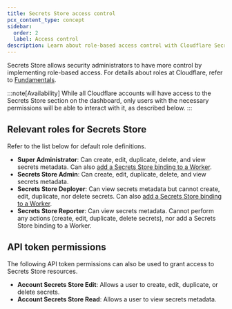 ```yaml
---
title: Secrets Store access control
pcx_content_type: concept
sidebar:
  order: 2
  label: Access control
description: Learn about role-based access control with Cloudflare Secrets Store
---
```


Secrets Store allows security administrators to have more control by implementing role-based access. For details about roles at Cloudflare, refer to [Fundamentals](/fundamentals/setup/manage-members/).

:::note[Availability]
While all Cloudflare accounts will have access to the Secrets Store section on the dashboard, only users with the necessary permissions will be able to interact with it, as described below.
:::

## Relevant roles for Secrets Store

Refer to the list below for default role definitions.

- **Super Administrator**: Can create, edit, duplicate, delete, and view secrets metadata. Can also [add a Secrets Store binding to a Worker](/secrets-store/integrations/workers/).
- **Secrets Store Admin**: Can create, edit, duplicate, delete, and view secrets metadata.
- **Secrets Store Deployer**: Can view secrets metadata but cannot create, edit, duplicate, nor delete secrets. Can also [add a Secrets Store binding to a Worker](/secrets-store/integrations/workers/).
- **Secrets Store Reporter**: Can view secrets metadata. Cannot perform any actions (create, edit, duplicate, delete secrets), nor add a Secrets Store binding to a Worker.

## API token permissions

The following API token permissions can also be used to grant access to Secrets Store resources.

- **Account Secrets Store Edit**: Allows a user to create, edit, duplicate, or delete secrets.
- **Account Secrets Store Read**: Allows a user to view secrets metadata.
